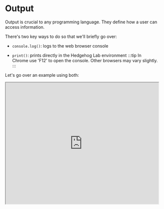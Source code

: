 

# Output

Output is crucial to any programming language. They define how a user can access information. 

There's two key ways to do so that we'll briefly go over:

- `console.log()`: logs to the web browser console

- `print()`: prints directly in the Hedgehog Lab environment
:::tip
In Chrome use 'F12' to open the console. Other browsers may vary slightly.
:::

Let's go over an example using both:

 <iframe
    src="https://hlab.app/s/docs/output_hbook"
    width="100%"
    height="400px"/>

:::tip

Use `print()` for users and `console.log()` for yourself

:::